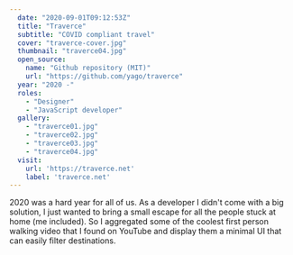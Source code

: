 ```yaml
---
  date: "2020-09-01T09:12:53Z"
  title: "Traverce"
  subtitle: "COVID compliant travel"
  cover: "traverce-cover.jpg"
  thumbnail: "traverce04.jpg"
  open_source:
    name: "Github repository (MIT)"
    url: "https://github.com/yago/traverce"
  year: "2020 -"
  roles:
    - "Designer"
    - "JavaScript developer"
  gallery:
    - "traverce01.jpg"
    - "traverce02.jpg"
    - "traverce03.jpg"
    - "traverce04.jpg"
  visit:
    url: 'https://traverce.net'
    label: 'traverce.net'
---
```


2020 was a hard year for all of us. As a developer I didn't come with a big solution, I just wanted to bring a small escape for all the people stuck at home (me included). So I aggregated some of the coolest first person walking video that I found on YouTube and display them a minimal UI that can easily filter destinations.

